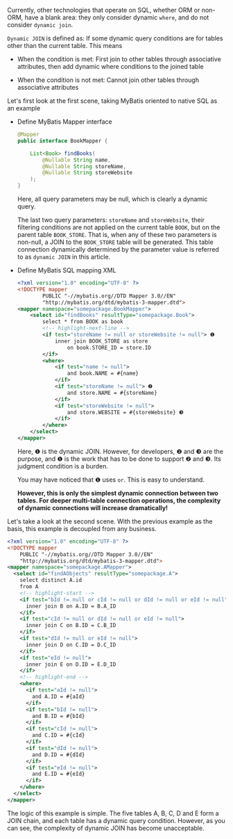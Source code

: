 
Currently, other technologies that operate on SQL, whether ORM or non-ORM, have a blank area: they only consider dynamic `where`, and do not consider `dynamic join`.

`Dynamic JOIN` is defined as: If some dynamic query conditions are for tables other than the current table. This means

- When the condition is met: First join to other tables through associative attributes, then add dynamic where conditions to the joined table

- When the condition is not met: Cannot join other tables through associative attributes

<Divider>
<Chip label="Scene-1"/>
</Divider>

Let's first look at the first scene, taking MyBatis oriented to native SQL as an example

-   Define MyBatis Mapper interface

    ```java
    @Mapper
    public interface BookMapper {

        List<Book> findBooks(
            @Nullable String name,
            @Nullable String storeName, 
            @Nullable String storeWebsite
        );
    }
    ```

    Here, all query parameters may be null, which is clearly a dynamic query.

    The last two query parameters: `storeName` and `storeWebsite`, their filtering conditions are not applied on the current table `BOOK`, but on the parent table `BOOK_STORE`.
    That is, when any of these two parameters is non-null, a JOIN to the `BOOK_STORE` table will be generated. This table connection dynamically determined by the parameter value is referred to as `dynamic JOIN` in this article.

-   Define MyBatis SQL mapping XML

    ```xml
    <?xml version="1.0" encoding="UTF-8" ?>
    <!DOCTYPE mapper
            PUBLIC "-//mybatis.org//DTD Mapper 3.0//EN"
            "http://mybatis.org/dtd/mybatis-3-mapper.dtd">
    <mapper namespace="somepackage.BookMapper">
        <select id="findBooks" resultType="somepackage.Book">
            select * from BOOK as book
            <!-- highlight-next-line -->
            <if test="storeName != null or storeWebsite != null"> ❶
                inner join BOOK_STORE as store
                    on book.STORE_ID = store.ID
            </if>
            <where>
                <if test="name != null">
                    and book.NAME = #{name}
                </if>
                <if test="storeName != null"> ❷
                    and store.NAME = #{storeName}
                </if>
                <if test="storeWebsite != null">
                    and store.WEBSITE = #{storeWebsite} ❸
                </if>
            </where>
        </select>
    </mapper>
    ```
    
    Here, ❶ is the dynamic JOIN. However, for developers, ❷ and ❸ are the purpose, and ❶ is the work that has to be done to support ❷ and ❸. Its judgment condition is a burden.

    You may have noticed that ❶ uses `or`. This is easy to understand.
    
    **However, this is only the simplest dynamic connection between two tables. For deeper multi-table connection operations, the complexity of dynamic connections will increase dramatically!**

<Divider>
<Chip label="Scene-2"/> 
</Divider>

Let's take a look at the second scene. With the previous example as the basis, this example is decoupled from any business.

```xml 
<?xml version="1.0" encoding="UTF-8" ?>
<!DOCTYPE mapper
    PUBLIC "-//mybatis.org//DTD Mapper 3.0//EN"
    "http://mybatis.org/dtd/mybatis-3-mapper.dtd">
<mapper namespace="somepackage.AMapper">
  <select id="findAObjects" resultType="somepackage.A">
    select distinct A.id
    from A
    <!-- highlight-start -->  
    <if test="bId != null or cId != null or dId != null or eId != null">
      inner join B on A.ID = B.A_ID 
    </if>
    <if test="cId != null or dId != null or eId != null">
      inner join C on B.ID = C.B_ID
    </if>
    <if test="dId != null or eId != null">
      inner join D on C.ID = D.C_ID 
    </if>
    <if test="eId != null">
      inner join E on D.ID = E.D_ID
    </if>
    <!-- highlight-end -->
    <where>
      <if test="aId != null">
        and A.ID = #{aId}  
      </if>
      <if test="bId != null">
        and B.ID = #{bId}
      </if>
      <if test="cId != null">
        and C.ID = #{cId}
      </if>
      <if test="dId != null">
        and D.ID = #{dId}
      </if>
      <if test="eId != null">
        and E.ID = #{eId}
      </if>
    </where>
  </select>
</mapper>
```

The logic of this example is simple. The five tables A, B, C, D and E form a JOIN chain, and each table has a dynamic query condition. However, as you can see, the complexity of dynamic JOIN has become unacceptable.
